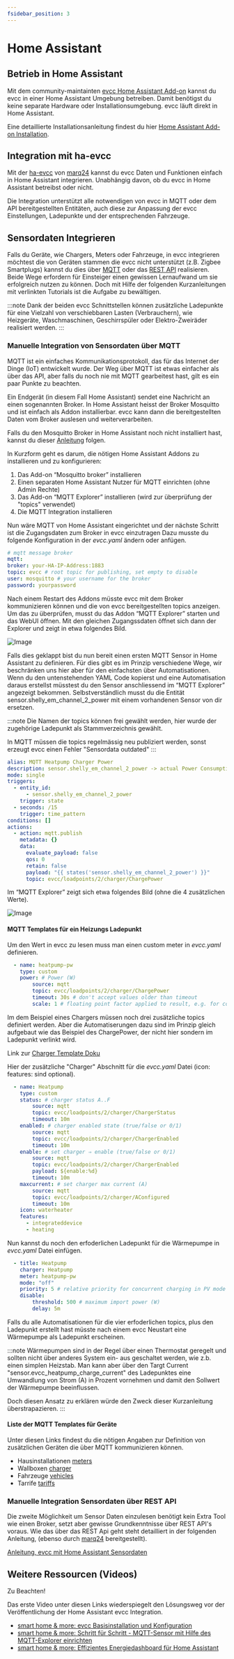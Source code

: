 ```yaml
---
fsidebar_position: 3
---
```


# Home Assistant

## Betrieb in Home Assistant

Mit dem community-maintainten [evcc Home Assistant Add-on](https://github.com/evcc-io/hassio-addon) kannst du evcc in einer Home Assistant Umgebung betreiben.
Damit benötigst du keine separate Hardware oder Installationsumgebung.
evcc läuft direkt in Home Assistant.

Eine detaillierte Installationsanleitung findest du hier
[Home Assistant Add-on Installation](../installation/home-assistant).

## Integration mit ha-evcc

Mit der [ha-evcc](https://github.com/marq24/ha-evcc) von [marq24](https://github.com/marq24) kannst du evcc Daten und Funktionen einfach in Home Assistant integrieren.
Unabhängig davon, ob du evcc in Home Assistant betreibst oder nicht.

Die Integration unterstützt alle notwendigen von evcc in MQTT oder dem API bereitgestellten Entitäten, auch diese zur Anpassung der
evcc Einstellungen, Ladepunkte und der entsprechenden Fahrzeuge.

## Sensordaten Integrieren

Falls du Geräte, wie Chargers, Meters oder Fahrzeuge, in evcc integrieren möchtest die von Geräten stammen die evcc nicht
unterstützt (z.B. Zigbee Smartplugs) kannst du dies über [MQTT](/docs/integrations/mqtt-api) oder das
[REST API](/docs/integrations/rest-api) realisieren. Beide Wege erfordern für Einsteiger einen gewissen Lernaufwand um
sie erfolgreich nutzen zu können. Doch mit Hilfe der folgenden Kurzanleitungen mit verlinkten Tutorials ist die Aufgabe zu bewältigen.

:::note
Dank der beiden evcc Schnittstellen können zusätzliche Ladepunkte für eine Vielzahl von verschiebbaren Lasten (Verbrauchern),
wie Heizgeräte, Waschmaschinen, Geschirrspüler oder Elektro-Zweiräder realisiert werden.
:::

### Manuelle Integration von Sensordaten über MQTT

MQTT ist ein einfaches Kommunikationsprotokoll, das für das Internet der Dinge (IoT) entwickelt wurde.
Der Weg über MQTT ist etwas einfacher als über das API, aber falls du noch nie mit MQTT gearbeitest hast,
gilt es ein paar Punkte zu beachten.

Ein Endgerät (in diesem Fall Home Assistant) sendet eine Nachricht an einen sogenannten Broker.
In Home Assistant heisst der Broker Mosquitto und ist einfach als Addon installierbar. evcc kann dann die bereitgestellten
Daten vom Broker auslesen und weiterverarbeiten.

Falls du den Mosquitto Broker in Home Assistant noch nicht installiert hast,
kannst du dieser [Anleitung](https://alkly.de/mqtt-mit-home-assistant-fuer-anfaenger) folgen.

In Kurzform geht es darum, die nötigen Home Assistant Addons zu installieren und zu konfigurieren:

1. Das Add-on “Mosquitto broker” installieren
2. Einen separaten Home Assistant Nutzer für MQTT einrichten (ohne Admin Rechte)
3. Das Add-on “MQTT Explorer” installieren (wird zur überprüfung der "topics" verwendet)
4. Die MQTT Integration installieren

Nun wäre MQTT von Home Assistant eingerichtet und der nächste Schritt ist die Zugangsdaten zum Broker in evcc einzutragen
Dazu musste du folgende Konfiguration in der _evcc.yaml_ ändern oder anfügen.

```yaml  title="part of evcc.yaml"
# mqtt message broker
mqtt:
broker: your-HA-IP-Address:1883
topic: evcc # root topic for publishing, set empty to disable
user: mosquitto # your username for the broker
password: yourpassword
```

Nach einem Restart des Addons müsste evcc mit dem Broker kommunizieren können und die von evcc bereitgestellten topics anzeigen.
Um das zu überprüfen, musst du das Addon “MQTT Explorer” starten und das WebUI öffnen. Mit den gleichen Zugangssdaten öffnet sich
dann der Explorer und zeigt in etwa folgendes Bild.

![Image](screenshots/Screenshot_mosquitto_broker_evcc-topics.webp)

Falls dies geklappt bist du nun bereit einen ersten MQTT Sensor in Home Assistant zu definieren. Für dies gibt es im Prinzip
verschiedene Wege, wir beschränken uns hier aber für den einfachsten über Automatisationen.
Wenn du den untenstehenden YAML Code kopierst und eine Automatisation daraus erstellst müsstest du den Sensor anschliessend
im “MQTT Explorer” angezeigt bekommen.
Selbstverständlich musst du die Entität sensor.shelly_em_channel_2_power mit einem vorhandenen Sensor von dir ersetzen.

:::note
Die Namen der topics können frei gewählt werden, hier wurde der zugehörige Ladepunkt als Stammverzeichnis gewählt.

In MQTT müssen die topics regelmässig neu publiziert werden, sonst erzeugt evcc einen Fehler "Sensordata outdated"
:::

```yaml  title="HA Automatisation"
alias: MQTT Heatpump Charger Power
description: sensor.shelly_em_channel_2_power -> actual Power Consumption
mode: single
triggers:
  - entity_id:
      - sensor.shelly_em_channel_2_power
    trigger: state
  - seconds: /15
    trigger: time_pattern
conditions: []
actions:
  - action: mqtt.publish
    metadata: {}
    data:
      evaluate_payload: false
      qos: 0
      retain: false
      payload: "{{ states('sensor.shelly_em_channel_2_power') }}"
      topic: evcc/loadpoints/2/charger/ChargePower
```

Im “MQTT Explorer” zeigt sich etwa folgendes Bild (ohne die 4 zusätzlichen Werte).

![Image](screenshots/Screenshot_mosquitto_broker_evcc-charger-topics.webp)

#### MQTT Templates für ein Heizungs Ladepunkt

Um den Wert in evcc zu lesen muss man einen custom meter in _evcc.yaml_ definieren.

```yaml  title="Meter part of evcc.yaml"
  - name: heatpump-pw
    type: custom
    power: # Power (W)
        source: mqtt
        topic: evcc/loadpoints/2/charger/ChargePower
        timeout: 30s # don't accept values older than timeout
        scale: 1 # floating point factor applied to result, e.g. for converting Wh to kWh
```

Im dem Beispiel eines Chargers müssen noch drei zusätzliche topics definiert werden.
Aber die Automatiserungen dazu sind im Prinzip gleich aufgebaut wie das Beispiel des ChargePower, der nicht hier sondern im Ladepunkt
verlinkt wird.

Link zur [Charger Template Doku](/docs/devices/chargers#manuell)

Hier der zusätzliche "Charger" Abschnitt für die _evcc.yaml_ Datei (icon: features: sind optional).

```yaml  title="Charger part of evcc.yaml"
  - name: Heatpump
    type: custom
    status: # charger status A..F
        source: mqtt
        topic: evcc/loadpoints/2/charger/ChargerStatus
        timeout: 10m
    enabled: # charger enabled state (true/false or 0/1)
        source: mqtt
        topic: evcc/loadpoints/2/charger/ChargerEnabled
        timeout: 10m
    enable: # set charger ⇒ enable (true/false or 0/1)
        source: mqtt
        topic: evcc/loadpoints/2/charger/ChargerEnabled
        payload: ${enable:%d}
        timeout: 10m
    maxcurrent: # set charger max current (A)
        source: mqtt
        topic: evcc/loadpoints/2/charger/AConfigured
        timeout: 10m
    icon: waterheater
    features:
      - integrateddevice
      - heating
```

Nun kannst du noch den erfoderlichen Ladepunkt für die Wärmepumpe in _evcc.yaml_ Datei einfügen.

```yaml title="Loadpoint part of evcc.yaml"
  - title: Heatpump
    charger: Heatpump
    meter: heatpump-pw
    mode: "off"
    priority: 5 # relative priority for concurrent charging in PV mode with multiple loadpoints (higher values have higher priority)
    disable:
        threshold: 500 # maximum import power (W)
        delay: 5m
```

Falls du alle Automatisationen für die vier erfoderlichen topics, plus den Ladepunkt erstellt hast müsste nach einem evcc
Neustart eine Wärmepumpe als Ladepunkt erscheinen.


:::note
Wärmepumpen sind in der Regel über einen Thermostat geregelt und sollten nicht über anderes System ein- aus geschaltet werden,
wie z.b. einen simplen Heizstab. Man kann aber über den Targt Current "sensor.evcc_heatpump_charge_current" des Ladepunktes
eine Umwandlung von Strom (A) in Prozent vornehmen und damit den Sollwert der Wärmepumpe beeinflussen.

Doch diesen Ansatz zu erklären würde den Zweck dieser Kurzanleitung überstrapazieren.
:::

#### Liste der MQTT Templates für Geräte

Unter diesen Links findest du die nötigen Angaben zur Definition von zusätzlichen Geräten die über MQTT kommunizieren können.

- Hausinstallationen [meters](/docs/devices/meters#manuell)
- Wallboxen [charger](/docs/devices/chargers#manuell)
- Fahrzeuge [vehicles](/docs/devices/vehicles#manuell)
- Tarrife [tariffs](/docs/devices/tariffs#eigenes-plugin)

### Manuelle Integration Sensordaten über REST API

Die zweite Möglichkeit um Sensor Daten einzulesen benötigt kein Extra Tool wie einen Broker, setzt aber gewisse Grundkenntnisse 
über REST API's voraus.
Wie das über das REST Api geht steht detailliert in der folgenden Anleitung, (ebenso durch [marq24](https://github.com/marq24) bereitgestellt).

[Anleitung, evcc mit Home Assistant Sensordaten](https://github.com/marq24/ha-evcc/blob/main/HA_AS_EVCC_SOURCE.md)

## Weitere Ressourcen (Videos)

Zu Beachten!

Das erste Video unter diesen Links wiederspiegelt den Lösungsweg vor der Veröffentlichung der Home Assistant evcc Integration.

- [smart home & more: evcc Basisinstallation und Konfiguration](https://youtu.be/aPq8k2MronY)
- [smart home & more: Schritt für Schritt - MQTT-Sensor mit Hilfe des MQTT-Explorer einrichten](https://youtu.be/0QQ3y8fgRVA)
- [smart home & more: Effizientes Energiedashboard für Home Assistant](https://youtu.be/V3p5-16U_oU)
